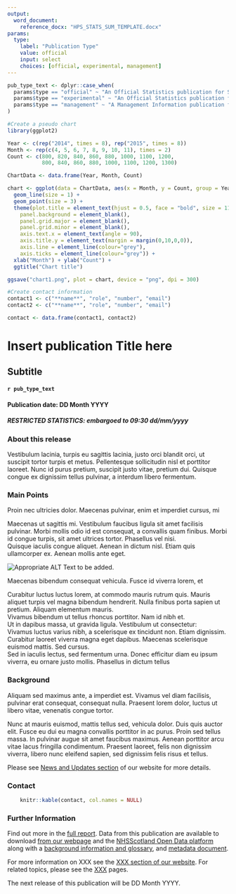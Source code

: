 ```yaml
---
output: 
  word_document:
    reference_docx: "HPS_STATS_SUM_TEMPLATE.docx"
params:
  type: 
    label: "Publication Type"
    value: official
    input: select
    choices: [official, experimental, management]
---
```


<!-- readme available at https://github.com/NHS-NSS-transforming-publications/National-Stats-Template -->



```r
pub_type_text <- dplyr::case_when(
  params$type == "official" ~ "An Official Statistics publication for Scotland",
  params$type == "experimental" ~ "An Official Statistics publication for Scotland (Experimental)",
  params$type == "management" ~ "A Management Information publication for Scotland"
)

#Create a pseudo chart
library(ggplot2)

Year <- c(rep("2014", times = 8), rep("2015", times = 8))
Month <- rep(c(4, 5, 6, 7, 8, 9, 10, 11), times = 2)
Count <- c(800, 820, 840, 860, 880, 1000, 1100, 1200, 
           800, 840, 860, 880, 1000, 1100, 1200, 1300)

ChartData <- data.frame(Year, Month, Count)

chart <- ggplot(data = ChartData, aes(x = Month, y = Count, group = Year, color = Year)) +
  geom_line(size = 1) + 
  geom_point(size = 3) +
  theme(plot.title = element_text(hjust = 0.5, face = "bold", size = 11, colour = "#58792D"),
    panel.background = element_blank(),
    panel.grid.major = element_blank(), 
    panel.grid.minor = element_blank(),
    axis.text.x = element_text(angle = 90),
    axis.title.y = element_text(margin = margin(0,10,0,0)),
    axis.line = element_line(colour="grey"),
    axis.ticks = element_line(colour="grey")) +
  xlab("Month") + ylab("Count") +
  ggtitle("Chart title")

ggsave("chart1.png", plot = chart, device = "png", dpi = 300)

#Create contact information
contact1 <- c("**name**", "role", "number", "email")
contact2 <- c("**name**", "role", "number", "email")

contact <- data.frame(contact1, contact2)
```

# Insert publication Title here
## Subtitle
#### `r pub_type_text`

#### Publication date: DD Month YYYY
##### RESTRICTED STATISTICS: embargoed to 09:30 dd/mm/yyyy

### About this release

Vestibulum lacinia, turpis eu sagittis lacinia, justo orci blandit orci, ut suscipit tortor turpis et metus. Pellentesque sollicitudin nisl et porttitor laoreet. Nunc id purus pretium, suscipit justo vitae, pretium dui. Quisque congue ex dignissim tellus pulvinar, a interdum libero fermentum.

### Main Points

Proin nec ultricies dolor. Maecenas pulvinar, enim et imperdiet cursus, mi

<Div custom-style = "Bullet-KP"> Maecenas ut sagittis mi. Vestibulum faucibus ligula sit amet facilisis pulvinar. Morbi mollis odio id est consequat, a convallis quam finibus. Morbi id congue turpis, sit amet ultrices tortor. Phasellus vel nisi.</div>
<Div custom-style = "Bullet-KP">Quisque iaculis congue aliquet. Aenean in dictum nisl. Etiam quis ullamcorper ex. Aenean mollis ante eget.</div>

![Appropriate ALT Text to be added.](chart1.png) \

Maecenas bibendum consequat vehicula. Fusce id viverra lorem, et

<Div custom-style = "Bullet-KP">Curabitur luctus luctus lorem, at commodo mauris rutrum quis. Mauris aliquet turpis vel magna bibendum hendrerit. Nulla finibus porta sapien ut pretium. Aliquam elementum mauris.</div>
<Div custom-style = "Bullet-KP">Vivamus bibendum ut tellus rhoncus porttitor. Nam id nibh et.</div>
<Div custom-style = "Bullet-KP">Ut in dapibus massa, ut gravida ligula. Vestibulum ut consectetur:</div>
<Div custom-style = "Bullet-secondIndent-KP">Vivamus luctus varius nibh, a scelerisque ex tincidunt non. Etiam dignissim.</div>
<Div custom-style = "Bullet-secondIndent-KP">Curabitur laoreet viverra magna eget dapibus. Maecenas scelerisque euismod mattis. Sed cursus.</div>
<Div custom-style = "Bullet-secondIndent-KP">Sed in iaculis lectus, sed fermentum urna. Donec efficitur diam eu ipsum viverra, eu ornare justo mollis. Phasellus in dictum tellus</div>

### Background

Aliquam sed maximus ante, a imperdiet est. Vivamus vel diam facilisis, pulvinar erat consequat, consequat nulla. Praesent lorem dolor, luctus ut libero vitae, venenatis congue tortor.

Nunc at mauris euismod, mattis tellus sed, vehicula dolor. Duis quis auctor elit. Fusce eu dui eu magna convallis porttitor in ac purus. Proin sed tellus massa. In pulvinar augue sit amet faucibus maximus. Aenean porttitor arcu vitae lacus fringilla condimentum. Praesent laoreet, felis non dignissim viverra, libero nunc eleifend sapien, sed dignissim felis risus et tellus.

Please see [News and Updates section](https://www.hps.scot.nhs.uk/) of our website for more details.

### Contact

```r
    knitr::kable(contact, col.names = NULL)
```

### Further Information

Find out more in the [full report](https://www.hps.scot.nhs.uk/). Data from this publication are available to download [from our webpage](https://www.hps.scot.nhs.uk/) and the [NHSScotland Open Data platform](https://www.opendata.nhs.scot/) along with a [background information and glossary](https://www.hps.scot.nhs.uk/), and [metadata document](https://www.hps.scot.nhs.uk/). 

For more information on XXX see the [XXX section of our website](https://www.hps.scot.nhs.uk/). For related topics, please see the [XXX](https://www.hps.scot.nhs.uk/) pages.

The next release of this publication will be DD Month YYYY.
